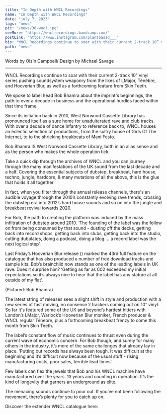 ---
title: "In Depth with WNCL Recordings"
name: "In Depth with WNCL Recordings"
date: "july 7, 2023"
tags: "news"
pic: "/news/38-wncl.jpg"
seeMore: "https://wnclrecordings.bandcamp.com/"
postLink: "https://www.instagram.com/plantbassd___"
bio: "WNCL Recordings continue to soar with their current 2-track 10” vinyl series pushing soundsystem weaponry from the likes of LMajor, Ténèbre, and Hooverian Blur, as well as a forthcoming feature from Skin Teeth."
path: "news"
---

<p className="smallText">Words by Oisín Campbell/ Design by Michael Savage</p>

<hr />

WNCL Recordings continue to soar with their current 2-track 10” vinyl series pushing soundsystem weaponry from the likes of LMajor, Ténèbre, and Hooverian Blur, as well as a forthcoming feature from Skin Teeth.

We spoke to label head Bob Bhamra about the imprint's beginnings, the path to over a decade in business and the operational hurdles faced within that time frame.

<Picture src="/news/38-label.jpg" alt="WNCL label" size={1200} />

Since its initiation back in 2010, West Norwood Cassette Library has pronounced itself as a sure home for unadulterated rave and club tracks. With over a decade of dance infantry to reference back to, WNCL houses an eclectic selection of productions, from the sultry house of Girls Of The Internet, to to the shrieking breakbeats of Mani Festo.

Bob Bhamra IS West Norwood Cassette Library, both in an alias sense and as the person who makes the whole operation tick.

Take a quick dip through the archives of WNCL and you can journey through the many manifestations of the UK sound from the last decade and a half. Covering the essential subjects of dubstep, breakbeat, hard house, techno, jungle, hardcore, & many mutations of all the above, this is the glue that holds it all together.

In fact, when you filter through the annual release channels, there's an audible voyage through the 2010’s constantly evolving rave trends, crossing the dubstep era into 2012’s hard house sounds and so on into the jungle and breakbeat revival towards 2020.

For Bob, the path to creating the platform was induced by the mass infiltration of dubstep around 2010.
‘The founding of the label was the follow on from being consumed by that sound - dusting off the decks, getting back into record shops, getting back into clubs, getting back into the studio, cutting dubplates, doing a podcast, doing a blog … a record label was the next logical step’.

Last Friday’s Hooverian Blur release (<HoverLink url="https://wnclrecordings.bandcamp.com/album/wncl043" name="see here" inline external />) marked the 43rd full feature on the catalogue that has also produced a number of free download tracks and sample kits. Bob’s brainchild now stands as one of the leading labels in UK rave. Does it surprise him?
‘Getting as far as 002 exceeded my initial expectations so it’s always nice to hear that the label has any stature at all outside of my flat’.

<Picture src="/news/38-bob-bhamra.jpg" alt="bob bhamra cover pic" size={1200} />
<p className="smallText">(Pictured: Bob Bhamra)</p>

The latest string of releases sees a slight shift in style and production with a new series of fast moving, no nonsense 2 trackers coming out on 10” vinyl. So far it's featured some of the UK and beyond’s hardest hitters with London’s LMajor, Warlock’s Hooverian Blur moniker, French producer & WNCL regular Ténèbre, plus a forthcoming breakbeat frenzy to come this month from Skin Teeth.

The label’s constant flow of music continues to thrust even during the current wave of economic concern. For Bob though, and surely for many others in the industry, it’s more of the same challenges that already lay in place.
‘Putting out records has always been tough. It was difficult at the beginning and it’s difficult now because of the usual stuff - rising manufacturing costs, poor sales, terrible lead times’.

Few labels can flex the jewels that Bob and his WNCL machine have manufactured over the years. 13 years and counting in operation. It’s the kind of longevity that garners an underground as elite.

The menacing sounds continue to pour out. If you’ve not been following the movement, there’s plenty for you to catch up on.

Discover the extender WNCL catalogue here: <HoverLink url="https://wnclrecordings.bandcamp.com/" inline external />
